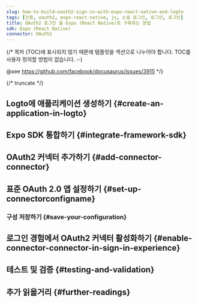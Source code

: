 ```yaml
---
slug: how-to-build-oauth2-sign-in-with-expo-react-native-and-logto
tags: [인증, oauth2, expo-react-native, js, 소셜 로그인, 로그인, 로그인]
title: OAuth2 로그인 을 Expo (React Native)로 구축하는 방법
sdk: Expo (React Native)
connector: OAuth2
---
```


{/*
  목차 (TOC)에 표시되지 않기 때문에 템플릿을 섹션으로 나누어야 합니다.
  TOC를 사용자 정의할 방법이 없습니다. :-)

  @see https://github.com/facebook/docusaurus/issues/3915
*/}




{/* truncate */}

<Intro connector={connector} sdk="Expo (React Native)" link="https://expo.dev" />

## Logto에 애플리케이션 생성하기 \{#create-an-application-in-logto}

<CreateApplication type="Native app" framework="Expo" />

## Expo SDK 통합하기 \{#integrate-framework-sdk}

<IntegrateSdk />

## OAuth2 커넥터 추가하기 \{#add-connector-connector}

<AddSocialConnector connector={connector} framework="Expo" />

## 표준 OAuth 2.0 앱 설정하기 \{#set-up-connectorconfigname}

<ConnectorGuide />

### 구성 저장하기 \{#save-your-configuration}

<SaveYourConfiguration connector={connector} />

## 로그인 경험에서 OAuth2 커넥터 활성화하기 \{#enable-connector-connector-in-sign-in-experience}

<EnableSocialConnector connector={connector} />

## 테스트 및 검증 \{#testing-and-validation}

<TestingAndValidation connector={connector} sdk="Expo (React Native)" />

## 추가 읽을거리 \{#further-readings}

<FurtherReadings />
